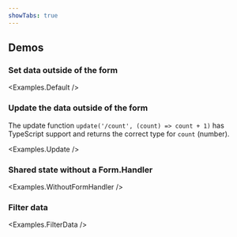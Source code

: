 ```yaml
---
showTabs: true
---
```



## Demos

### Set data outside of the form

<Examples.Default />

### Update the data outside of the form

The update function `update('/count', (count) => count + 1)` has TypeScript support and returns the correct type for `count` (number).

<Examples.Update />

### Shared state without a Form.Handler

<Examples.WithoutFormHandler />

### Filter data

<Examples.FilterData />
